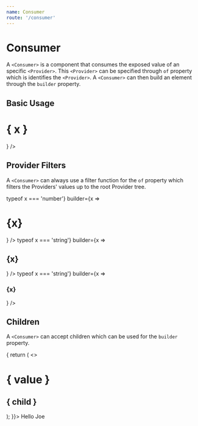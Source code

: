 ```yaml
---
name: Consumer
route: '/consumer'
---
```


# Consumer

A `<Consumer>` is a component that consumes the exposed value of an specific
`<Provider>`. This `<Provider>` can be specified through `of` property which
is identifies the `<Provider>`. A `<Consumer>` can then build an element through
the `builder` property.


## Basic Usage

<Playground>
  <Provider of="A" value="Hello World">
    <Consumer of="A" builder={x => <h1>{ x }</h1>} />
  </Provider>
</Playground>

## Provider Filters

A `<Consumer>` can always use a filter function for the `of` property which filters the Providers' values up to the root Provider tree.

<Playground>
  <Provider value="Hello World">
    <Provider value={100}>
      <Provider value="Hello Joe">
        <Consumer of={x => typeof x === 'number'} builder={x => <h1>{x}</h1>} />
      </Provider>
      <Consumer of={x => typeof x === 'string'} builder={x => <h2>{x}</h2>} />
    </Provider>
    <Consumer of={x => typeof x === 'string'} builder={x => <h3>{x}</h3>} />
  </Provider>
</Playground>

## Children

A `<Consumer>` can accept children which can be used for the `builder` property.

<Playground>
  <Provider of ="A" value="Hello World">
    <Consumer of="A" builder={(value, child) => {
      return (
        <>
          <h1>{ value }</h1>
          <h2>{ child }</h2>
        </>
      );
    }}>
      Hello Joe
    </Consumer>
  </Provider>
</Playground>